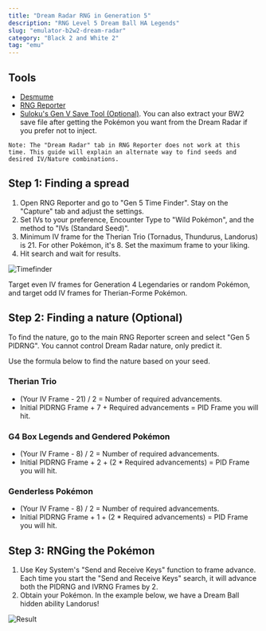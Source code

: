 ```yaml
---
title: "Dream Radar RNG in Generation 5"
description: "RNG Level 5 Dream Ball HA Legends"
slug: "emulator-b2w2-dream-radar"
category: "Black 2 and White 2"
tag: "emu"
---
```


## Tools

- [Desmume](/desmume-setup)
- [RNG Reporter](https://github.com/Admiral-Fish/RNGReporter/releases)
- [Suloku's Gen V Save Tool (Optional)](https://github.com/suloku/BW_tool/releases). You can also extract your BW2 save file after getting the Pokémon you want from the Dream Radar if you prefer not to inject.

```
Note: The "Dream Radar" tab in RNG Reporter does not work at this time. This guide will explain an alternate way to find seeds and desired IV/Nature combinations.
```

## Step 1: Finding a spread

1. Open RNG Reporter and go to "Gen 5 Time Finder". Stay on the "Capture" tab and adjust the settings.
2. Set IVs to your preference, Encounter Type to "Wild Pokémon", and the method to "IVs (Standard Seed)".
3. Minimum IV frame for the Therian Trio (Tornadus, Thundurus, Landorus) is 21. For other Pokémon, it's 8. Set the maximum frame to your liking.
4. Hit search and wait for results.

![Timefinder](/images/Black2-and-White2/Dream-Radar/Timefinder.png)

Target even IV frames for Generation 4 Legendaries or random Pokémon, and target odd IV frames for Therian-Forme Pokémon.

## Step 2: Finding a nature (Optional)

To find the nature, go to the main RNG Reporter screen and select "Gen 5 PIDRNG". You cannot control Dream Radar nature, only predict it.

Use the formula below to find the nature based on your seed.

### Therian Trio

- (Your IV Frame - 21) / 2 = Number of required advancements.
- Initial PIDRNG Frame + 7 + Required advancements = PID Frame you will hit.

### G4 Box Legends and Gendered Pokémon

- (Your IV Frame - 8) / 2 = Number of required advancements.
- Initial PIDRNG Frame + 2 + (2 \* Required advancements) = PID Frame you will hit.

### Genderless Pokémon

- (Your IV Frame - 8) / 2 = Number of required advancements.
- Initial PIDRNG Frame + 1 + (2 \* Required advancements) = PID Frame you will hit.

## Step 3: RNGing the Pokémon

1. Use Key System's "Send and Receive Keys" function to frame advance. Each time you start the "Send and Receive Keys" search, it will advance both the PIDRNG and IVRNG Frames by 2.
2. Obtain your Pokémon. In the example below, we have a Dream Ball hidden ability Landorus!

![Result](/images/Black2-and-White2/Dream-Radar/Result.png)
